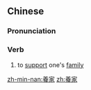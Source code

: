 {{also|养家}}
==Chinese==
{{zh-forms|s=养家}}

===Pronunciation===
{{zh-pron
|m=yǎngjiā
|cat=v
}}

===Verb===
{{zh-verb}}

# to [[support]] one's [[family]]

[[zh-min-nan:養家]]
[[zh:養家]]